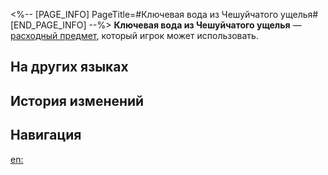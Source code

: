<%-- [PAGE_INFO]
PageTitle=#Ключевая вода из Чешуйчатого ущелья#
[END_PAGE_INFO] --%>
{{Расходный предмет Инфобокс
|id          = 408406
|Изображения = Предмет Ключевая вода из Чешуйчатого ущелья.png
|Тип         = Расходные предметы энергии
|Редкость    = 2
|Эффект      = Восстанавливает 30% энергии выбранному союзнику.
|Описание    = Природная питьевая вода из Чешуйчатого ущелья.<br />На бутылке не написано, что это диетический напиток, и выглядит он так, будто в нём совсем нет калорий, но на самом деле он очень калорийный.
|Рецепт      = 
|Источник1   = [[Торговый автомат]]
|Источник2   = 
|Источник3   = 
}}
{{Описание|''«Бесцветный и безвкусный, как родниковая вода, но с высоким содержанием сахаров и жиров, как чай с молоком. Это сводит к минимуму чувство вины, которое вы испытываете, потребляя калории».''}}
'''Ключевая вода из Чешуйчатого ущелья''' — [[расходный предмет]], который игрок может использовать.

==На других языках==
{{На других языках
|en   = Scalegorge Spring Water
|zhs  = 鳞渊冰泉
|zht  = 鱗淵冰泉
|ja   = 鱗淵氷泉
|ko   = 인연 얼음샘
|es   = Agua del Desfiladero
|fr   = Eau de source du Royaume de l'abysse écailleux
|ru   = Ключевая вода из Чешуйчатого ущелья
|th   = Scalegorge Spring Water
|vi   = Suối Băng Lân Uyên
|de   = Walstromwasser
|id   = Scalegorge Spring Water
|pt   = Água da Fonte do Desfiladeiro Escamado
}}

==История изменений==
{{История изменений|3.5}}

==Навигация==
{{Расходные предметы Навбокс}}

[[en:]]